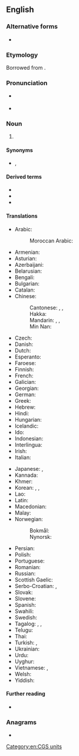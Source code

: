 {{also|centímetre|centimètre|centi-metre}}
==English==

===Alternative forms===
* {{alter|en|centimeter||US}}

===Etymology===
Borrowed from {{bor|en|fr|centimètre}}.

===Pronunciation===
* {{a|British}} {{IPA|/ˈsɛn.tɪ.miː.tə/|lang=en}}
* {{a|medical|dated}} {{IPA|/ˈsɑ̃.-/|/ˈsɒn.-/|lang=en}}

===Noun===
{{en-noun}}

# {{lb|en|British|Canada}} {{SI-unit|centi|metre|length|lang=en}}

====Synonyms====
* {{l|mul|cm}}, {{l|mul|㎝}}

====Derived terms====
* {{l|en|centimetre of water}}
* {{l|en|cubic centimetre}}
* {{l|en|square centimetre}}

====Translations====
{{trans-top|one-hundredth of a metre}}
* Arabic: {{t|ar|سِنْتِيمِتْر|m}}
*: Moroccan Arabic: {{t|ary|سنتيم|m|tr=santīm|sc=Arab}}
* Armenian: {{t+|hy|սանտիմետր}}
* Asturian: {{t+|ast|centímetru|m}}
* Azerbaijani: {{t|az|santimetr}}
* Belarusian: {{t|be|сантыме́тр|m}}
* Bengali: {{t+|bn|সেন্টিমিটার}}
* Bulgarian: {{t+|bg|сантиме́тър|m}}
* Catalan: {{t+|ca|centímetre|m}}
* Chinese:
*: Cantonese: {{t|yue|釐米|sc=Hani}}, {{t|yue|厘米|tr=lei4 mai5|sc=Hani}}, {{t|yue|公分|tr=gung1 fan1|sc=Hani}}
*: Hakka: {{t|hak|公分|tr=kûng-fûn|sc=Hani}}
*: Mandarin: {{t|cmn|釐米|sc=Hani}}, {{t+|cmn|厘米|tr=límǐ|sc=Hani}}, {{t+|cmn|公分|tr=gōngfēn|sc=Hani}}
*: Min Nan: {{t+|nan|公分|tr=kong-hun}}
* Czech: {{t+|cs|centimetr|m}}
* Danish: {{t+|da|centimeter|c}}
* Dutch: {{t+|nl|centimeter}}
* Esperanto: {{t+|eo|centimetro}}
* Faroese: {{t|fo|sentimetur|m}}
* Finnish: {{t+|fi|senttimetri}}
* French: {{t+|fr|centimètre|m}}
* Galician: {{t+|gl|centímetro|m}}
* Georgian: {{t|ka|სანტიმეტრი|sc=Geor}}
* German: {{t+|de|Zentimeter|m}}
* Greek: {{t+|el|εκατοστόμετρο}}
* Hebrew: {{t+|he|סנטימטר|m|tr=sant'imet'er}}
* Hindi: {{t|hi|सेंटीमीटर|m|tr=sēṇṭīmīṭar}}
* Hungarian: {{t+|hu|centiméter}}
* Icelandic: {{t|is|sentimetri|m}}
* Ido: {{t+|io|centimetro}}
* Indonesian: {{t+|id|sentimeter}}
* Interlingua: {{t|ia|centimetro}}
* Irish: {{t|ga|ceintiméadar|m}}
* Italian: {{t+|it|centimetro|m}}
{{trans-mid}}
* Japanese: {{t+|ja|センチメートル|tr=senchimētoru}}, {{t+|ja|センチ|tr=senchi}}
* Kannada: {{t|kn|ಸೆಂಟೀಮೀಟರು}}
* Khmer: {{t+|km|សង់ទីម៉ែត្រ}}
* Korean: {{t+|ko|센티미터}}, {{t|ko|센티}}, {{t+|ko|센치}}
* Lao: {{t+|lo|ຊັງຕີແມັດ}}
* Latin: {{t|la|centimetrum|m}}
* Macedonian: {{t|mk|сантиме́тар|m}}
* Malay: {{t|ms|sentimeter}}
* Norwegian:
*: Bokmål: {{t+|no|centimeter|m}}
*: Nynorsk: {{t|nn|centimeter|m}}
* Persian: {{t|fa|سانتی‌متر}}
* Polish: {{t+|pl|centymetr|m}}
* Portuguese: {{t+|pt|centímetro|m}}
* Romanian: {{t+|ro|centimetru}}
* Russian: {{t+|ru|сантиме́тр|m}}
* Scottish Gaelic: {{t|gd|ceudameatair|m}}
* Serbo-Croatian: {{t|sh|центиметар|m|sc=Cyrl}}, {{t+|sh|centimetar|m}}
* Slovak: {{t+|sk|centimeter|m}}
* Slovene: {{t|sl|centimeter|m}}
* Spanish: {{t+|es|centímetro|m}}
* Swahili: {{t+|sw|sentimita}}
* Swedish: {{t+|sv|centimeter|c}}
* Tagalog: {{t|tl|kadanpanukat}}, {{t|tl|sentimetro}}, {{t|tl|kadanmetro}}
* Telugu: {{t|te|సెంటీమీటరు}}
* Thai: {{t+|th|เซนติเมตร|tr=sayntìmáyt}}
* Turkish: {{t+|tr|santimetre}}, {{t+|tr|santim}}
* Ukrainian: {{t|uk|сантиме́тр|m}}
* Urdu: {{t|ur|سینٹیمیٹر|m|tr=seṇṭīmīṭar}}
* Uyghur: {{t|ug|سانتىمېتىر}}
* Vietnamese: {{t+|vi|xen-ti-mét}}, {{t+|vi|xăng-ti-mét}}
* Welsh: {{t|cy|centimetr}}
* Yiddish: {{t|yi|צענטימעטער|m}}
{{trans-bottom}}

====Further reading====
* {{pedialite}}

===Anagrams===
* {{anagrams|en|a=ceeeimnrtt|centimeter|recitement|remittence}}

[[Category:en:CGS units]]